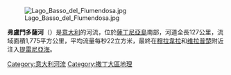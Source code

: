[[Image:Lago_Basso_del_Flumendosa.jpg|right]]

'''弗盧門多薩河'''（{{lang-it|Flumendosa}}）是[[意大利|意大利]]的河流，位於[[薩丁尼亞島|薩丁尼亞島]]南部，河道全長127公里，流域面積1,775平方公里，平均流量每秒22立方米，最終在[[穆拉韋拉|穆拉韋拉]]和[[维拉普楚|维拉普楚]]附近注入[[提雷尼亞海|提雷尼亞海]]。

{{coord|39|26|N|9|37|E|display=title|region:IT_type:river_source:GNS-enwiki}}

{{Italy-geo-stub}}
[[Category:意大利河流|Category:意大利河流]]
[[Category:撒丁大區地理|Category:撒丁大區地理]]